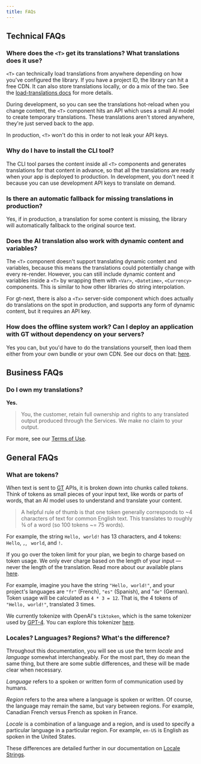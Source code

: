 ```yaml
---
title: FAQs
---
```


## Technical FAQs

### Where does the `<T>` get its translations? What translations does it use?

`<T>` can technically load translations from anywhere depending on how you've configured the library. 
If you have a project ID, the library can hit a free CDN. 
It can also store translations locally, or do a mix of the two. 
See the [load-translations docs](/docs/next/api/config/load-translations#fetching-translations-from-your-bundle) for more details.

During development, so you can see the translations hot-reload when you change content, the `<T>` component hits an API which uses a small AI model to create temporary translations. These translations aren't stored anywhere, they're just served back to the app.

In production, `<T>` won't do this in order to not leak your API keys.

### Why do I have to install the CLI tool?

The CLI tool parses the content inside all `<T>` components and generates translations for that content in advance, 
so that all the translations are ready when your app is deployed to production. 
In development, you don't need it because you can use development API keys to translate on demand. 


### Is there an automatic fallback for missing translations in production?

Yes, if in production, a translation for some content is missing, the library will automatically fallback to the original source text.

### Does the AI translation also work with dynamic content and variables?

The `<T>` component doesn't support translating dynamic content and variables, 
because this means the translations could potentially change with every re-render. 
However, you can still include dynamic content and variables inside a `<T>` by wrapping them with 
`<Var>`, `<Datetime>`, `<Currency>` components. 
This is similar to how other libraries do string interpolation.

For gt-next, there is also a `<Tx>` server-side component which does actually do translations on the spot in production, 
and supports any form of dynamic content, but it requires an API key.

### How does the offline system work? Can I deploy an application with GT without dependency on your servers?

Yes you can, but you'd have to do the translations yourself, 
then load them either from your own bundle or your own CDN. 
See our docs on that: [here](/docs/next/api/config/load-translations#fetching-translations-from-your-bundle).

## Business FAQs

### Do I own my translations?

**Yes.** 

> You, the customer, retain full ownership and rights to any translated output produced through the Services. We make no claim to your output.

For more, see our [Terms of Use](https://generaltranslation.com/terms).

## General FAQs

### What are tokens?

When text is sent to [GT](https://www.generaltranslation.com) APIs, it is broken down into chunks called *tokens*.
Think of tokens as small pieces of your input text, like words or parts of words, that an AI model uses to understand and translate your content.

> A helpful rule of thumb is that one token generally corresponds to ~4 characters of text for common English text. This translates to roughly ¾ of a word (so 100 tokens ~= 75 words).

For example, the string `Hello, world!` has 13 characters, and 4 tokens: `Hello`, `,`, ` world`, and `!`.

If you go over the token limit for your plan, we begin to charge based on token usage. 
We only ever charge based on the length of your input — never the length of the translation.
Read more about our available plans [here](https://generaltranslation.com/pricing).

For example, imagine you have the string `"Hello, world!"`, and your project's languages are `"fr"` (French), `"es"` (Spanish), and "`de"` (German).
Token usage will be calculated as `4 * 3 = 12`. That is, the 4 tokens of `"Hello, world!"`, translated 3 times.

We currently tokenize with OpenAI's `tiktoken`, which is the same tokenizer used by [GPT-4](https://openai.com/index/gpt-4/). You can explore this tokenizer [here](https://platform.openai.com/tokenizer).

### Locales? Languages? Regions? What's the difference?

Throughout this documentation, you will see us use the term *locale* and *language* somewhat interchangeably.
For the most part, they do mean the same thing, but there are some subtle differences, and these will be made clear when necessary.

*Language* refers to a spoken or written form of communication used by humans.

*Region* refers to the area where a language is spoken or written. Of course, the language may remain the same, but vary between regions. For example, Canadian French versus French as spoken in France.

*Locale* is a combination of a language and a region, and is used to specify a particular language in a particular region. For example, `en-US` is English as spoken in the United States.

These differences are detailed further in our documentation on [Locale Strings](/docs/reference/locale-strings).